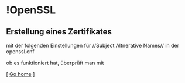 =!OpenSSL=

==Erstellung eines Zertifikates==

{{{class="brush: bash; toolbar: false;"
    $ openssl req -config openssl.cnf -new -newkey rsa:2048 -nodes -subj '/C=DE/ST=Hessen/L=Frankfurt am Main/O=Johann Wolfgang Goethe-Universitaet/OU=Hochschulrechenzentrum/CN=www.intrastent.uni-frankfurt.de' -keyout private_key_ellos.uni-frankfurt.de.pem -out cert_request_ellos.uni-frankfurt.de.pem
}}}
    
mit der folgenden Einstellungen für //Subject Altnerative Names// in der openssl.cnf

{{{class="brush: bash; toolbar: false;"
    [req]
    req_extensions = v3_req

    [v3_req]
    # Extensions to add to a certificate request
    basicConstraints = CA:FALSE
    keyUsage = nonRepudiation, digitalSignature, keyEncipherment

    # Some CAs do not yet support subjectAltName in CSRs.
    # Instead the additional names are form entries on web
    # pages where one requests the certificate...
    subjectAltName          = @alt_names

    [alt_names]
    DNS.1   = www.foo.com
    DNS.2   = www.foo.org
}}}

ob es funktioniert hat, überprüft man mit

{{{class="brush: bash; toolbar: false;"
    $ openssl req -text -noout -in $CSR_FILENAME
}}}

   
[ [[index|Go home]] ]

